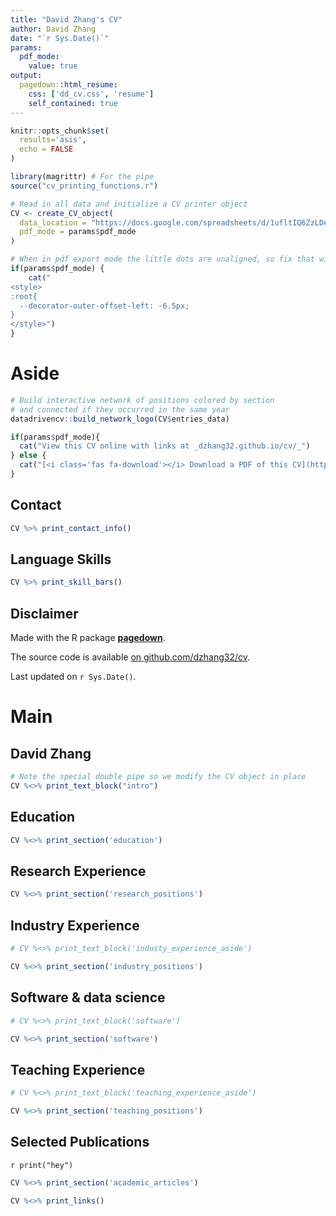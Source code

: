 ```yaml
---
title: "David Zhang's CV"
author: David Zhang
date: "`r Sys.Date()`"
params:
  pdf_mode:
    value: true
output:
  pagedown::html_resume:
    css: ['dd_cv.css', 'resume']
    self_contained: true
---
```


```r
knitr::opts_chunk$set(
  results='asis', 
  echo = FALSE
)

library(magrittr) # For the pipe
source("cv_printing_functions.r")

# Read in all data and initialize a CV printer object
CV <- create_CV_object(
  data_location = "https://docs.google.com/spreadsheets/d/1ufltIQ6ZzLDeDQ6oDjuCuRIZdx95Zn0YNomXwMELG24/edit?usp=sharing",  
  pdf_mode = params$pdf_mode
)

```


```r
# When in pdf export mode the little dots are unaligned, so fix that with some conditional CSS.
if(params$pdf_mode) {
    cat("
<style>
:root{
  --decorator-outer-offset-left: -6.5px;
}
</style>")
}
```


Aside
================================================================================

```r
# Build interactive network of positions colored by section
# and connected if they occurred in the same year
datadrivencv::build_network_logo(CV$entries_data)
```


```r
if(params$pdf_mode){
  cat("View this CV online with links at _dzhang32.github.io/cv/_")
} else {
  cat("[<i class='fas fa-download'></i> Download a PDF of this CV](https://github.com/dzhang32/cv/raw/main/dz_cv.pdf)")
}
```

Contact {#contact}
--------------------------------------------------------------------------------

```r
CV %>% print_contact_info()
```



Language Skills {#skills}
--------------------------------------------------------------------------------

```r
CV %>% print_skill_bars()
```



Disclaimer {#disclaimer}
--------------------------------------------------------------------------------

Made with the R package [**pagedown**](https://github.com/rstudio/pagedown). 

The source code is available [on github.com/dzhang32/cv](https://github.com/dzhang32/cv).

Last updated on `r Sys.Date()`.


Main
================================================================================

David Zhang {#title}
--------------------------------------------------------------------------------

```r
# Note the special double pipe so we modify the CV object in place
CV %<>% print_text_block("intro") 
```


Education {data-icon=graduation-cap data-concise=true}
--------------------------------------------------------------------------------

```r
CV %<>% print_section('education')
```


Research Experience {data-icon=laptop}
--------------------------------------------------------------------------------

```r
CV %<>% print_section('research_positions')
```


Industry Experience {data-icon=suitcase}
--------------------------------------------------------------------------------

::: aside
```r
# CV %<>% print_text_block('industy_experience_aside')
```
:::

```r
CV %<>% print_section('industry_positions')
```


Software & data science {data-icon=chart-line}
--------------------------------------------------------------------------------

::: aside
```r
# CV %<>% print_text_block('software')
```
:::

```r
CV %<>% print_section('software')
```


Teaching Experience {data-icon=chalkboard-teacher}
--------------------------------------------------------------------------------

::: aside
```r
# CV %<>% print_text_block('teaching_experience_aside')
```
:::

```r
CV %<>% print_section('teaching_positions')
```


Selected Publications {data-icon=book}
--------------------------------------------------------------------------------

`r print("hey")`

```r
CV %<>% print_section('academic_articles')

```

```r
CV %<>% print_links()
```

